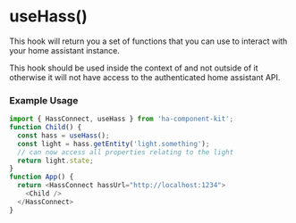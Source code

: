 

<Meta title="HOOKS/useHass" />

# useHass()
This hook will return you a set of functions that you can use to interact with your home assistant instance.


This hook should be used inside the context of <HassConnect /> and not outside of it otherwise it will not have access to
the authenticated home assistant API.

### Example Usage

```ts
import { HassConnect, useHass } from 'ha-component-kit';
function Child() {
  const hass = useHass();
  const light = hass.getEntity('light.something');
  // can now access all properties relating to the light
  return light.state;
}
function App() {
  return <HassConnect hassUrl="http://localhost:1234">
    <Child />
  </HassConnect>
}
